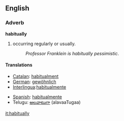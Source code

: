 ==English==
=== Adverb ===
'''habitually'''
#occurring regularly or usually.
#:''Professor Franklein is habitually pessimistic''.

==== Translations ====
{{top}}
*[[Catalan]]: [[habitualment]]
*[[German]]: [[gewöhnlich]]
*[[Interlingua]]:[[habitualmente]]
{{mid}}
*[[Spanish]]: [[habitualmente]]
*Telugu: [[అలవాటుగా]] (alavaaTugaa)
{{bottom}}
[[it:habitually]]